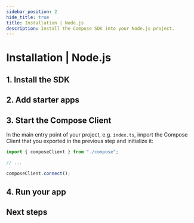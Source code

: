 ```yaml
---
sidebar_position: 2
hide_title: true
title: Installation | Node.js
description: Install the Compose SDK into your Node.js project.
---
```



# Installation | Node.js

<Introduction framework="Node.js" />

## 1. Install the SDK

<InstallSdkNode />

## 2. Add starter apps

<AddStarterAppsNode />

## 3. Start the Compose Client

In the main entry point of your project, e.g. `index.ts`, import the Compose Client that you exported in the previous step and initialize it:

```ts
import { composeClient } from "./compose";

// ...

composeClient.connect();
```

## 4. Run your app

<RunAppNode />

## Next steps

<NextStepsNode />